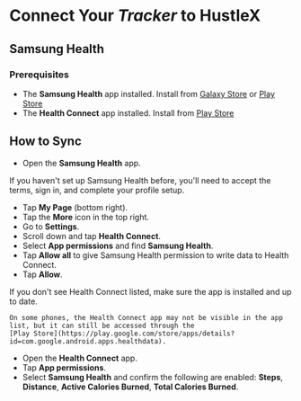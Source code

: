 
# Connect Your *Tracker* to HustleX

## Samsung Health

### Prerequisites

- The **Samsung Health** app installed. Install from [Galaxy Store](http://apps.samsung.com/appquery/appDetail.as?appId=com.sec.android.app.shealth) or [Play Store](https://play.google.com/store/apps/details?id=com.sec.android.app.shealth)
- The **Health Connect** app installed. Install from [Play Store](https://play.google.com/store/apps/details?id=com.google.android.apps.healthdata)

## How to Sync

- Open the **Samsung Health** app.

<Note>If you haven't set up Samsung Health before, you'll need to accept the terms, sign in, and complete your profile
	setup.</Note>

- Tap **My Page** (bottom right).
- Tap the **More** icon in the top right.
- Go to **Settings**.
- Scroll down and tap **Health Connect**.
- Select **App permissions** and find **Samsung Health**.
- Tap **Allow all** to give Samsung Health permission to write data to Health Connect.
- Tap **Allow**.

<Note>
	If you don't see Health Connect listed, make sure the app is installed and up to date.

	On some phones, the Health Connect app may not be visible in the app list, but it can still be accessed through the
	[Play Store](https://play.google.com/store/apps/details?id=com.google.android.apps.healthdata).
</Note>

- Open the **Health Connect** app.
- Tap **App permissions**.
- Select **Samsung Health** and confirm the following are enabled: **Steps**, **Distance**, **Active Calories Burned**, **Total Calories Burned**.
